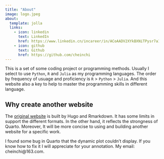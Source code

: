 ```yaml
---
title: "About"
image: logo.jpeg
about:
  template: jolla
  links:
    - icon: linkedin
      text: LinkedIn
      href: https://www.linkedin.cn/incareer/in/ACoAADV2XYkBXNiTPysr7a1w67OFOSpxbo12o2o
    - icon: github
      text: Github
      href: https://github.com/cheinchi
---
```



This is a set of some coding project or programming methods. Usually I select to use `Python`, `R` and `Julia` as my programming languages. The order by  frequency of usuage and proficiency is `R` > `Python` > `Julia`. And this website also a key to help to master the programming skills in different language.

## Why create another website
The [original website](www.jianqihuang.com) is built by Hugo and Rmarkdown. It has some limits in support the different formats. In the other hand, it reflects the strongness of Quarto. Moreover, It will be more concise to using and building another website for a specific work.

I found some bug in Quarto that the dynamic plot couldn't display. If you know how to fix it I will appreciate for your annotation. My email: cheinchi@163.com.



